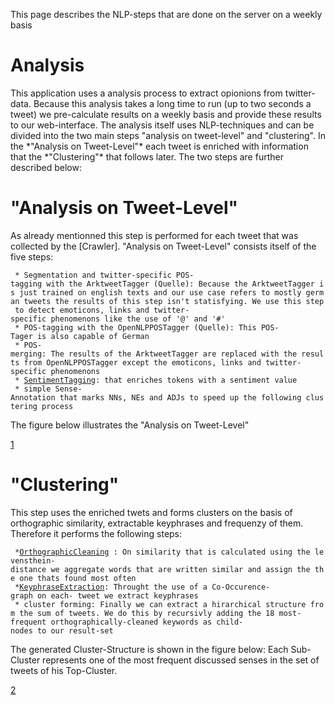 This page describes the NLP-steps that are done on the server on a weekly basis

= Analysis=

This application uses a analysis process to extract opionions from twitter-data. Because this analysis takes a long time to run (up to two seconds a tweet) we pre-calculate results on a weekly basis and provide these results to our web-interface. 
The analysis itself uses NLP-techniques and can be divided into the two main steps "analysis on tweet-level" and "clustering". 
In the *"Analysis on Tweet-Level"* each tweet is enriched with information that the *"Clustering"* that follows later. The two steps are further described below:


= "Analysis on Tweet-Level"=

As already mentionned this step is performed for each tweet that was collected by the [Crawler]. "Analysis on Tweet-Level" consists itself of the five steps:

  * Segmentation and twitter-specific POS-tagging with the ArktweetTagger (Quelle): Because the ArktweetTagger is just trained on english texts and our use case refers to mostly german tweets the results of this step isn't statisfying. We use this step to detect emoticons, links and twitter-specific phenomenons like the use of '@' and '#'
  * POS-tagging with the OpenNLPPOSTagger (Quelle): This POS-Tager is also capable of German
  * POS-merging: The results of the ArktweetTagger are replaced with the results from OpenNLPPOSTagger except the emoticons, links and twitter-specific phenomenons
  * [[SentimentTagging]]: that enriches tokens with a sentiment value
  * simple Sense-Annotation that marks NNs, NEs and ADJs to speed up the following clustering process

The figure below illustrates the "Analysis on Tweet-Level"

[http://www-stud.uni-due.de/~sfmiwoja/BilderFoPro/Analyse.png]

= "Clustering"=
This step uses the enriched twets and forms clusters on the basis of orthographic similarity, extractable keyphrases and frequenzy of them. Therefore it performs the following steps:

  *[[OrthographicCleaning]] : On similarity that is calculated using the levensthein-distance we aggregate words that are written similar and assign the the one thats found most often
  *[[KeyphraseExtraction]]: Throught the use of a Co-Occurence-graph on each- tweet we extract keyphrases
  * cluster forming: Finally we can extract a hirarchical structure from the sum of tweets. We do this by recursivly adding the 18 most-frequent orthographically-cleaned keywords as child-nodes to our result-set

The generated Cluster-Structure is shown in the figure below:
Each Sub-Cluster represents one of the most frequent discussed senses in the set of tweets of his Top-Cluster.

[http://www-stud.uni-due.de/~sfmiwoja/BilderFoPro/ClusterElement.png]